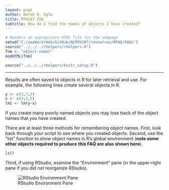 ```yaml
---
layout: page
author: Derek H. Ogle
title: MTH107 FAQ
subtitle: How do I find the names of objects I have created?
---
```


```r
# Renders an appropriate HTML file for the webpage
setwd("C:/aaaWork/Web/GitHub/NCMTH107/resources/RFAQ/FAQs")
source("../../../rhelpers/rhelpers.R")
fnm <- "object-names"
modHTML(fnm)
```

```r
source("../../../rhelpers/knitr_setup.R")
```

----

Results are often saved to objects in R for later retrieval and use.  For example, the following lines create several objects in R.
```r
y <- c(3,7,2)
x <- c(4,9,5)
lm1 <- lm(y~x)
```

If you create many poorly named objects you may lose track of the object names that you have created.

There are at least three methods for remembering object names.  First, look back through your script to see where you created objects.  Second, use the "list" function to show object names in R's global environment (**note some other objects required to produce this FAQ are also shown here**).
```r
ls()
```

Third, if using RStudio, examine the "Environment" pane (in the upper-right pane if you did not reorganize RStudio).

![RStudio Environment Pane](Figs/objects-in-RStudio-Environment-Pane.PNG)
